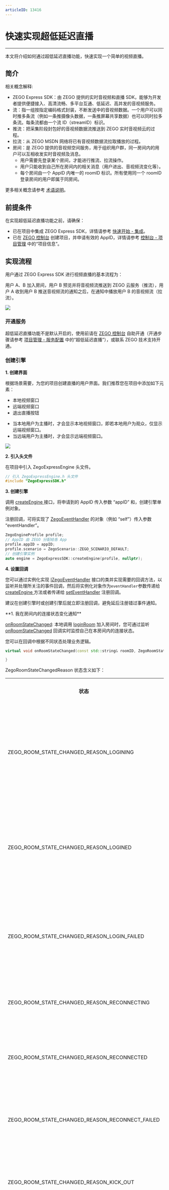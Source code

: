 ```yaml
---
articleID: 13416
---
```

# 快速实现超低延迟直播

---


本文将介绍如何通过超低延迟直播功能，快速实现一个简单的视频直播。


## 简介

相关概念解释:

- ZEGO Express SDK：由 ZEGO 提供的实时音视频和直播 SDK，能够为开发者提供便捷接入、高清流畅、多平台互通、低延迟、高并发的音视频服务。
- 流：指一组按指定编码格式封装，不断发送中的音视频数据。一个用户可以同时推多条流（例如一条推摄像头数据，一条推屏幕共享数据）也可以同时拉多条流。每条流都由一个流 ID（streamID）标识。
- 推流：把采集阶段封包好的音视频数据流推送到 ZEGO 实时音视频云的过程。
- 拉流：从 ZEGO MSDN 网络将已有音视频数据流拉取播放的过程。
- 房间：是 ZEGO 提供的音视频空间服务，用于组织用户群，同一房间内的用户可以互相收发实时音视频及消息。
    - 用户需要先登录某个房间，才能进行推流、拉流操作。
    - 用户只能收到自己所在房间内的相关消息（用户进出、音视频流变化等）。
    - 每个房间由一个 ApplD 内唯一的 roomlD 标识。所有使用同一个 roomID 登录房间的用户即属于同房间。


更多相关概念请参考 [术语说明](/glossary/term-explanation)。


## 前提条件

在实现超低延迟直播功能之前，请确保：

- 已在项目中集成 ZEGO Express SDK，详情请参考 [快速开始 - 集成](!hybrid_hierarchical_delivery_system-Integration/SDK_Integration)。
- 已在 [ZEGO 控制台](https://console.zego.im) 创建项目，并申请有效的 AppID，详情请参考 [控制台 - 项目管理](/console/project-info) 中的“项目信息”。


## 实现流程

用户通过 ZEGO Express SDK 进行视频直播的基本流程为：

用户 A、B  加入房间，用户 B 预览并将音视频流推送到 ZEGO 云服务（推流），用户 A 收到用户 B 推送音视频流的通知之后，在通知中播放用户 B 的音视频流（拉流）。


<Frame width="512" height="auto" caption=""><img src="https://storage.zego.im/sdk-doc/Pics/Common/ZegoExpressEngine/common_usage_new.png" /></Frame>

### 开通服务


超低延迟直播功能不是默认开启的，使用前请在 [ZEGO 控制台](https://console.zego.im) 自助开通（开通步骤请参考 [项目管理 - 服务配置](/console/service-configuration/l3) 中的“超低延迟直播”），或联系 ZEGO 技术支持开通。

<a id="CreateEngine"> </a>


### 创建引擎

**1. 创建界面**

根据场景需要，为您的项目创建直播的用户界面。我们推荐您在项目中添加如下元素：

- 本地视频窗口
- 远端视频窗口
- 退出直播按钮

<Note title="说明">


- 当本地用户为主播时，才会显示本地视频窗口，即若本地用户为观众，仅显示远端视频窗口。
- 当远端用户为主播时，才会显示远端视频窗口。

</Note>




<Frame width="512" height="auto" caption=""><img src="https://storage.zego.im/sdk-doc/Pics/QuickStart/express_quickstart_video_call_pc_new.png" /></Frame>

**2. 引入头文件**

在项目中引入 ZegoExpressEngine 头文件。

```cpp
// 引入 ZegoExpressEngine.h 头文件
#include "ZegoExpressSDK.h"
```

**3. 创建引擎**

调用 [createEngine ](@createEngine) 接口，将申请到的 AppID 传入参数 “appID” 和，创建引擎单例对象。

注册回调，可将实现了 [ZegoEventHandler](@-IZegoEventHandler) 的对象（例如 “self”）传入参数 “eventHandler”。


```cpp
ZegoEngineProfile profile;
// AppID 由 ZEGO 分配给各 App
profile.appID = appID;
profile.scenario = ZegoScenario::ZEGO_SCENARIO_DEFAULT;
// 创建引擎实例
auto engine = ZegoExpressSDK::createEngine(profile, nullptr);
```

**4. 设置回调**

您可以通过实例化实现 [IZegoEventHandler](@-IZegoEventHandler) 接口的类并实现需要的回调方法，以监听并处理所关注的事件回调，然后将实例化对象作为`eventHandler`参数传递给 [createEngine ](@createEngine) 方法或者传递给 [setEventHandler](https://doc-zh.zego.im/article/api?doc=Express_Video_SDK_API~cpp_windows~class~IZegoExpressEngine#set-event-handler) 注册回调。

<Warning title="注意">


 建议在创建引擎时或创建引擎后就立即注册回调，避免延后注册错过事件通知。

</Warning>



<Accordion title="常见通知回调" defaultOpen="false">
**1. 我在房间内的连接状态变化通知**

[onRoomStateChanged](@onRoomStateChanged): 本地调用 [loginRoom](@loginRoom) 加入房间时，您可通过监听 [onRoomStateChanged](@onRoomStateChanged) 回调实时监控自己在本房间内的连接状态。

您可以在回调中根据不同状态处理业务逻辑。

```cpp
virtual void onRoomStateChanged(const std::string& roomID, ZegoRoomStateChangedReason reason, int errorCode, const std::string& extendedData) {

}
```

ZegoRoomStateChangedReason 状态含义如下：

<table>

  <tbody><tr>
    <th>状态</th>
    <th>枚举值</th>
    <th>含义</th>
  </tr>
  <tr>
    <td>ZEGO_ROOM_STATE_CHANGED_REASON_LOGINING</td>
    <td>0</td>
    <td>正在登录房间。当调用 [loginRoom] 登录房间或 [switchRoom] 切换到目标房间时，进入该状态，表示正在请求连接服务器。通常通过该状态进行应用界面的展示。</td>
  </tr>
  <tr>
    <td>ZEGO_ROOM_STATE_CHANGED_REASON_LOGINED</td>
    <td>1</td>
    <td>登录房间成功。当登录房间或切换房间成功后，进入该状态，表示登录房间已经成功，用户可以正常收到房间内的其他用户和所有流信息增删的回调通知。</td>
  </tr>
  <tr>
    <td>ZEGO_ROOM_STATE_CHANGED_REASON_LOGIN_FAILED</td>
    <td>2</td>
    <td>登录房间失败。当登录房间或切换房间失败后，进入该状态，表示登录房间或切换房间已经失败，例如 AppID 或 Token 不正确等。</td>
  </tr>
  <tr>
    <td>ZEGO_ROOM_STATE_CHANGED_REASON_RECONNECTING</td>
    <td>3</td>
    <td>房间连接临时中断。如果因为网络质量不佳产生的中断，SDK 会进行内部重试。</td>
  </tr>
  <tr>
    <td>ZEGO_ROOM_STATE_CHANGED_REASON_RECONNECTED</td>
    <td>4</td>
    <td>房间重新连接成功。如果因为网络质量不佳产生的中断，SDK 会进行内部重试，重连成功后进入该状态。</td>
  </tr>
  <tr>
    <td>ZEGO_ROOM_STATE_CHANGED_REASON_RECONNECT_FAILED</td>
    <td>5</td>
    <td>房间重新连接失败。如果因为网络质量不佳产生的中断，SDK 会进行内部重试，重连失败后进入该状态。</td>
  </tr>
  <tr>
    <td>ZEGO_ROOM_STATE_CHANGED_REASON_KICK_OUT</td>
    <td>6</td>
    <td>被服务器踢出房间。例如有相同用户名在其他地方登录房间导致本端被踢出房间，会进入该状态。</td>
  </tr>
  <tr>
    <td>ZEGO_ROOM_STATE_CHANGED_REASON_LOGOUT</td>
    <td>7</td>
    <td>登出房间成功。没有登录房间前默认为该状态，当调用 [logoutRoom] 登出房间成功或 [switchRoom] 内部登出当前房间成功后，进入该状态。</td>
  </tr>
  <tr>
    <td>ZEGO_ROOM_STATE_CHANGED_REASON_LOGOUT_FAILED</td>
    <td>8</td>
    <td>登出房间失败。当调用 [logoutRoom] 登出房间失败或 [switchRoom] 内部登出当前房间失败后，进入该状态。</td>
  </tr>
</tbody></table>


**2. 其他用户进出房间的通知**

[onRoomUserUpdate](@onRoomUserUpdate): 同一房间内的其他用户进出房间时，您可通过此回调收到通知。

<Warning title="注意">


- 只有在登录房间 [loginRoom](@loginRoom) 时传的配置 [ZegoRoomConfig](@-ZegoRoomConfig) 中的 isUserStatusNotify 参数为 true 时，用户才能收到房间内其他用户的回调。

- 回调中的参数 [ZegoUpdateType](@-ZegoUpdateType) 为 ZEGO_UPDATE_TYPE_ADD 时，表示有用户进入了房间；[ZegoUpdateType](@-ZegoUpdateType) 为 ZEGO_UPDATE_TYPE_DELETE 时，表示有用户退出了房间。

</Warning>



```cpp
void VideoTalk::onRoomUserUpdate(const std::string &roomID, ZegoUpdateType updateType, const std::vector<ZegoUser> &userList) {
    // 您可以在回调中根据用户的进出/退出情况，处理对应的业务逻辑
    if (updateType == ZEGO_UPDATE_TYPE_ADD) {

    } else if (updateType == ZEGO_UPDATE_TYPE_DELETE) {

    }
}
```

**3. 用户推送音视频流的状态通知**

[onPublisherStateUpdate](@onPublisherStateUpdate)：根据实际应用需要，用户推送音视频流之后，当推送视频流的状态发生变更时（如出现网络中断导致推流异常等情况），您会收到该回调，同时 SDK 会自动进行重试。

```cpp
void VideoTalk::onPublisherStateUpdate(const std::string &streamID, ZegoPublisherState state, int errorCode, const std::string &extendData) {
    if (errorCode != 0) {
        // 推流状态出错
    } else {
        switch (state) {
            case ZEGO_PUBLISHER_STATE_PUBLISHING:
                // 正在推流
                break;
            case ZEGO_PUBLISHER_STATE_PUBLISH_REQUESTING:
                // 正在请求推流
                break;
            case ZEGO_PUBLISHER_STATE_NO_PUBLISH:
                // 没有推流
                break;
        }
    }
}
```

**4. 用户拉取音视频流的状态通知**

[onPlayerStateUpdate](@onPlayerStateUpdate)：根据实际应用需要，用户拉取音视频流之后，当拉取视频流的状态发生变更时（如出现网络中断导致拉流异常等情况），您会收到该回调，同时 SDK 会自动进行重试。

```cpp
void VideoTalk::onPlayerStateUpdate(const std::string &streamID, ZegoPlayerState state, int errorCode, const std::string &extendData) {
    if (errorCode != 0) {
        //拉流状态出错
    } else {
        switch (state) {
            case ZEGO_PLAYER_STATE_NO_PLAY:
                // 正在拉流中
                break;
            case ZEGO_PLAYER_STATE_PLAY_REQUESTING:
                // 正在请求拉流中
                break;
            case ZEGO_PLAYER_STATE_NO_PLAY:
                // 未进行拉流
                break;
        }
    }
}
```
</Accordion>

<a id="createroom"></a>

### 登录房间

- 生成 Token

开发者可在 [ZEGO 控制台](https://console.zego.im/dashboard) 获取临时 Token（有效期为 24 小时），详情请参考 [控制台 - 开发辅助](/console/development-assistance/temporary-token)。

<Warning title="注意">



临时 Token 仅供调试，正式上线时，请从开发者的业务服务器生成 token，详情可参考 [使用 Token 鉴权](!Integration/User_Access_Control)。如果 Token 错误，请参考 [错误码](!Error_Code/Error_Code) 文档中的 1002067 和 1003072 排查问题。

</Warning>



传入用户 ID 参数 “userID” 创建 [ZegoUser ](@ZegoUser) 用户对象后，调用 [loginRoom ](@loginRoom) 接口，传入房间 ID 参数 “roomID” 和用户参数 “user”，登录房间。如果房间不存在，调用该接口时会创建并登录此房间。

roomID 和 user 的参数由您本地生成，但是需要满足以下条件：

- 同一个 AppID 内，需保证 “roomID” 全局唯一。
- 同一个 AppID 内，需保证 “userID” 全局唯一，建议开发者将其设置成一个有意义的值，可将 “userID” 与自己业务账号系统进行关联。

<Warning title="注意">


[ZegoUser ](@ZegoUser) 不能为默认值，否则会导致登录房间失败。


</Warning>



```cpp
// 创建用户对象
ZegoUser user("user1", "user1");
// 只有传入 “isUserStatusNotify” 参数取值为 “true” 的 ZegoRoomConfig，才能收到 onRoomUserUpdate 回调。
ZegoRoomConfig roomConfig;
//token 由用户自己的服务端生成，为了更快跑通流程，也可以通过 ZEGO 控制台获取临时的音视频 token
roomConfig.token = "xxxx";
roomConfig.isUserStatusNotify = true;
// 登录房间
engine->loginRoom(roomID, user, roomConfig, [=](){
    // (可选回调) 登录房间结果，如果仅关注登录结果，关注此回调即可
});
```

调用登录房间接口之后，您可通过监听 [onRoomStateChanged](@onRoomStateChanged) 回调实时监控自己在本房间内的连接状态。

仅当房间状态是登录成功或重连成功时，推流（[startPublishingStream](@startPublishingStream)）、拉流（[startPlayingStream](@startPlayingStream)）才能正常收发音视频。

```cpp
void onRoomStateChanged(const std::string &roomID, ZegoRoomStateChangedReason reason, int errorCode, const std::string &extendedData) {
    if(reason == ZEGO_ROOM_STATE_CHANGED_REASON_LOGINING)
    {
        // 登录中
    }
    else if(reason == ZEGO_ROOM_STATE_CHANGED_REASON_LOGINED)
    {
        // 登录成功
        //只有当房间状态是登录成功或重连成功时，推流（startPublishingStream）、拉流（startPlayingStream）才能正常收发音视频
        //将自己的音视频流推送到 ZEGO 音视频云
    }
    else if(reason == ZEGO_ROOM_STATE_CHANGED_REASON_LOGIN_FAILED)
    {
        // 登录失败
    }
    else if(reason == ZEGO_ROOM_STATE_CHANGED_REASON_RECONNECTING)
    {
        // 重连中
    }
    else if(reason == ZEGO_ROOM_STATE_CHANGED_REASON_RECONNECTED)
    {
        // 重连成功
    }
    else if(reason == ZEGO_ROOM_STATE_CHANGED_REASON_RECONNECT_FAILED)
    {
        // 重连失败
    }
    else if(reason == ZEGO_ROOM_STATE_CHANGED_REASON_KICK_OUT)
    {
        // 被踢出房间
    }
    else if(reason == ZEGO_ROOM_STATE_CHANGED_REASON_LOGOUT)
    {
        // 登出成功
    }
    else if(reason == ZEGO_ROOM_STATE_CHANGED_REASON_LOGOUT_FAILED)
    {
        // 登出失败
    }
}
```

<a id="publishingStream"></a>


### 主播预览自己的画面，并推送到 ZEGO 音视频云

**1. （可选）主播预览自己的画面**


设置预览视图并启动本地预览。

如果希望看到本端的画面，可调用 [startPreview ](@startPreview) 接口设置预览视图，并启动本地预览。

```cpp
// 设置本地预览视图并启动预览，视图模式采用 SDK 默认的模式，等比缩放填充整个 View
ZegoCanvas canvas((void*)view);
engine->startPreview(&canvas);
```

**2. 主播将自己的音视频流推送到 ZEGO 音视频云**

在用户调用 [loginRoom ](@loginRoom) 接口后，可以直接调用 [startPublishingStream ](@startPublishingStream) 接口，传入 streamID，将自己的音视频流推送到 ZEGO 音视频云。您可通过监听 [onPublisherStateUpdate ](@onPublisherStateUpdate) 回调知晓推流是否成功。

streamID 由您本地生成，但是需要保证：
同一个 AppID 下，“streamID” 全局唯一。如果同一个 AppID 下，不同用户各推了一条 “streamID” 相同的流，会导致后推流的用户推流失败。

此处示例在调用 [loginRoom ](@loginRoom) 接口后立即进行推流。在实现具体业务时，您可选择其他时机进行推流，只要保证先调用 [loginRoom ](@loginRoom) 即可。

```cpp
// 用户调用 loginRoom 之后再调用此接口进行推流
// 在同一个 AppID 下，开发者需要保证“streamID” 全局唯一，如果不同用户各推了一条 “streamID” 相同的流，后推流的用户会推流失败。
engine->startPublishingStream("stream1");
```

<Note title="说明">
如果您需要了解 Express 的麦克风/音频/扬声器相关接口，请参考 [常见问题 - 如何实现开关摄像头/视频画面/麦克风/音频/扬声器？](http://doc-zh.zego.im/faq/How_to_switch_devices)。
</Note>

### 拉取主播的音视频

进行直播时，我们需要拉取到主播的音视频。使用超低延迟直播拉流，延迟可以控制在 1s 以内，更能实现超低延迟、超强同步、抗极端弱网、超低卡顿、超清画质、首帧秒开的优质直播体验。

在同一房间内的其他用户将音视频流推送到 ZEGO 音视频云时，我们会在 [onRoomStreamUpdate](@onRoomStreamUpdate) 回调中收到音视频流新增的通知，并可以通过 ZegoStream 获取到某条流的 “streamID”。

我们可以在该回调中，调用 [startPlayingStream](@startPlayingStream) 接口，传入 “streamID” 拉取播放该用户的音视频。您可通过监听 [onPlayerStateUpdate ](@onPlayerStateUpdate) 回调知晓是否成功拉取音视频。

<Warning title="注意">


- 超低延迟直播不是默认开启的，请在 ZEGO 控制台自助开通或联系 ZEGO 技术支持，详情请参考 [开通服务](https://doc-zh.zego.im/article/13416#3_1)。
- 如果用户在直播的过程中，遇到相关错误，可查询 [错误码](!Error_Code/Error_Code)。

</Warning>



调用 [startPlayingStream](@startPlayingStream) 接口，并将 [resourceMode](@resourceMode-ZegoPlayerConfig) 参数设置为 “ZEGO_STREAM_RESOURCE_MODE_ONLY_L3”，表示超低延迟直播拉流。


```cpp
// 房间内其他用户推流/停止推流时，我们会在这里收到相应流增减的通知
void VideoTalk::onRoomStreamUpdate(const std::string &roomID, ZegoUpdateType updateType, const std::vector<ZegoStream> &streamList, const std::string &extendData) {
    //当 updateType 为 ZEGO_UPDATE_TYPE_ADD 时，代表有音视频流新增，此时我们可以调用 startPlayingStream 接口拉取播放该音视频流
    if (updateType == ZEGO_UPDATE_TYPE_ADD) {
        // 开始拉流，设置远端拉流渲染视图，视图模式采用 SDK 默认的模式，等比缩放填充整个 View
        // 如下 playView 为 UI 窗口句柄
        std::string streamID = streamList[0].streamID;
        ZegoCanvas canvas((void*)playView);
        ZegoPlayerConfig config;
        config.resourceMode = ZEGO_STREAM_RESOURCE_MODE_ONLY_L3;
        engine->startPlayingStream(streamID, &canvas, config);
    }
}
```


### 调试超低延迟直播功能

在真机中运行项目，运行成功后，可以看到本端视频画面。

为方便体验，ZEGO 提供了一个 [Web 端调试示例 ](https://zegodev.github.io/zego-express-webrtc-sample/assistDev/index.html)，在该页面下，输入相同的 AppID、RoomID、Server 地址和 [Token](/console/development-assistance/temporary-token)，即可加入同一房间与真机设备互通。当成功开直播时，可以听到远端的音频，看到远端的视频画面。



<a id="stopPublishingStream"></a>

### 停止推送/拉取音视频流

**1. 停止推流，停止预览**

调用 [stopPublishingStream ](@stopPublishingStream) 接口停止向远端用户发送本端的音视频流。

```cpp
// 停止推流
engine->stopPublishingStream();
```

如果启用了本地预览，调用 [stopPreview ](@stopPreview) 接口停止预览。

```cpp
// 停止本地预览
engine->stopPreview();
```

**2. 停止拉流**

调用 [stopPlayingStream ](@stopPlayingStream) 接口停止拉取远端推送的音视频流。

<Warning title="注意">


如果开发者通过 [onRoomStreamUpdate](@onRoomStreamUpdate) 回调收到了音视频流 “减少” 的通知，请及时调用 [stopPlayingStream ](@stopPlayingStream) 接口停止拉流，避免拉到空流、产生额外的成本；或者，开发者可以根据自己的业务需求，选择合适的时机，主动调用 [stopPlayingStream ](@stopPlayingStream) 接口停止拉流。

</Warning>



```cpp
// 停止拉流
engine->stopPlayingStream("stream1");
```

### 退出房间

调用 [logoutRoom ](@logoutRoom) 接口退出房间。

```cpp
// 退出房间
engine->logoutRoom("room1");
```

### 销毁引擎

如果用户彻底不使用音视频功能时，可调用 [destroyEngine ](@destroyEngine) 接口销毁引擎，释放麦克风、摄像头、内存、CPU 等资源。

- 如果需要监听回调，来确保设备硬件资源释放完成，可在销毁引擎时传入 “callback”。该回调只用于发送通知，开发者不可以在回调内释放与引擎相关的资源。
- 如果不需要监听回调，可传入 “nullptr”。

```cpp
ZegoExpressSDK::destroyEngine(engine, nullptr);
engine = nullptr;

```

## 直播 API 调用时序

<Frame width="512" height="auto" caption=""><img src="https://storage.zego.im/sdk-doc/Pics/QuickStart/quickstart_uml.png" /></Frame>

## 常见问题

**1. 调用 [logoutRoom](@logoutRoom) 登出房间时能否直接杀掉进程？**

调用 [logoutRoom](@logoutRoom) 后直接杀掉进程，有一定概率会导致 [logoutRoom](@logoutRoom) 信令没发出去，那么 ZEGO 服务端只能等心跳超时后才认为这个用户退出了房间，为了确保 [logoutRoom](@logoutRoom) 信令发送出去，建议再调用 [destroyEngine](@destroyEngine) 并收到回调后再杀进程。

## 相关文档
- [常见错误码](!ExpressVideoSDK-Error_Code/Error_Code)
- [如何处理房间与用户的相关问题？](https://doc-zh.zego.im/faq/express_room?product=ExpressVideo&platform=all)
- [如何设置和获取 SDK 的日志、堆栈信息？](https://doc-zh.zego.im/faq/express_sdkLog?product=ExpressVideo&platform=all)
- [SDK 是否支持断线重连？](https://doc-zh.zego.im/faq/reconnect?product=ExpressVideo&platform=all)
- [直播场景下，如何监听远端观众角色用户登录/退出房间的事件？](https://doc-zh.zego.im/faq/audience_event?product=ExpressVideo&platform=all)
- [如何调节摄像头的焦距（变焦功能）？](https://doc-zh.zego.im/faq/express_adjust_focal?product=ExpressVideo&platform=all)

- [为什么我无法打开摄像头？](https://doc-zh.zego.im/faq/camera?product=ExpressVideo&platform=all)

- [如何在较差的网络环境中保证音视频流畅（流量控制功能）？](https://doc-zh.zego.im/faq/flowcontrol?product=ExpressVideo&platform=all)
